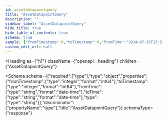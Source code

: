 ```yaml
---
id: assetdatapointquery
title: "AssetDatapointQuery"
description: ""
sidebar_label: "AssetDatapointQuery"
hide_title: true
hide_table_of_contents: true
schema: true
sample: {"fromTimestamp":0,"toTimestamp":0,"fromTime":"2024-07-29T15:51:28.071Z","toTime":"2024-07-29T15:51:28.071Z","type":"string"}
custom_edit_url: null
---
```



<Heading
  as={"h1"}
  className={"openapi__heading"}
  children={"AssetDatapointQuery"}
>
</Heading>





<Schema
  schema={{"required":["type"],"type":"object","properties":{"fromTimestamp":{"type":"integer","format":"int64"},"toTimestamp":{"type":"integer","format":"int64"},"fromTime":{"type":"string","format":"date-time"},"toTime":{"type":"string","format":"date-time"},"type":{"type":"string"}},"discriminator":{"propertyName":"type"},"title":"AssetDatapointQuery"}}
  schemaType={"response"}
>
  
</Schema>
            
